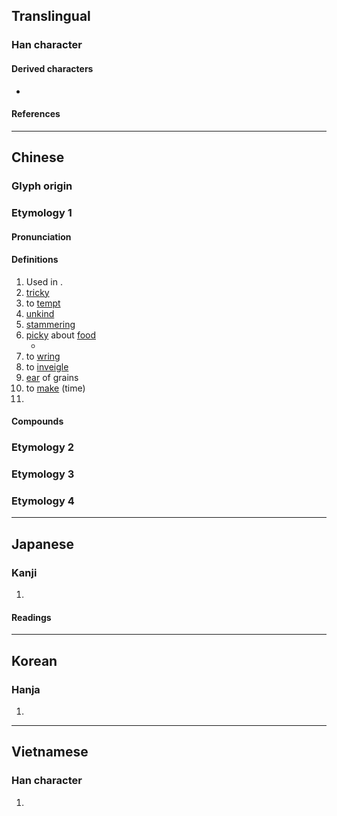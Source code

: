 {{also|ㅋ|ヲ}}
{{character info/new}}

==Translingual==
{{stroke order|type=animate}}

===Han character===
{{Han char|rn=18|rad=刀|as=00|sn=2|var=1|four=17120|canj=SM|ids=⿹𠃌㇀}}

====Derived characters====
* {{l|mul|[[叼]], [[汈]], [[𢆵]], [[䒒]], [[𨾆]], [[𩾗]], [[𪔸]]}}

====References====
{{Han ref|kx=0135.250|dkj=01846|dj=0304.050|hdz=10320.020|uh=5201}}

----

==Chinese==
{{zh-forms}}

===Glyph origin===
{{Han etym}}

===Etymology 1===

====Pronunciation====
{{zh-pron
|m=diāo
|ma=Zh-diao.ogg
|c=diu1
|h=pfs=
|md=
|mn=tiau/thiau
|w=
|mc=y
|oc=y
|cat=pn
}}

====Definitions====
{{zh-hanzi}}

# Used in {{zh-l|刁斗}}.
# [[tricky]]
# to [[tempt]]
# [[unkind]]
# [[stammering]]
# [[picky]] about [[food]]
#* {{zh-x|現在 的 孩子{zi}-們 啊 嘴 都 刁 著[着]{zhe} 呢，啊{ā}。||M-BJ|ref='''2004''', {{w2|zh|pref=《|家有儿女|suf=》}}, episode 68<!--, 00:13-->}}
# to [[wring]]
# to [[inveigle]]
# [[ear]] of grains
# to [[make]] (time)
# {{surname|lang=zh}}

====Compounds====
{{zh-der|千刁萬惡|刁話|刁蕭|刁風|刁悍|刁皮|刁狡|刁難|刁天決地|刁蹬|刁斗|刁蹬用強|刁鑽|刁頑|刁滑|刁嘴|刁棍|刁天厥地|刁搔|刁詐|刁風拐月|刁拐|刁民|刁虐|刁騷|刁訟|刁厥|刁健訟棍|奸刁|刁鑽古怪|刁天撅地|刁決|刁蠻|刁頓|刁決古憋|刁惡|刁徒|刁姦|刁刁|放刁|撒刁|放刁撒潑|百般刁難|石刁柏|放刁把濫|撒潑放刁}}

===Etymology 2===
{{zh-see|凋|ss}}

===Etymology 3===
{{zh-see|碉|ss}}

===Etymology 4===
{{zh-see|雕|ss}}

----

==Japanese==

===Kanji===
{{ja-kanji|grade=9|rs=刀00}}

# {{defn|lang=ja|sort=刀00}}

====Readings====
{{ja-readings
|goon=ちょう<てう
|kanon=ちょう<てう
|kun=}}

----

==Korean==

===Hanja===
{{ko-hanja|hangeul=조|rv=jo|mr=cho}}

# {{defn|lang=ko|sort=刀00}}

----

==Vietnamese==

===Han character===
{{vi-readings|rs=刀00|hanviet=điêu}}

# {{defn|lang=vi|sort=刀00}}